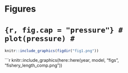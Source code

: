 # Figures

# ```{r, fig.cap = "pressure"}
# plot(pressure)
# ```

```r

knitr::include_graphics(figdir("fig1.png"))
```

```r

knitr::include_graphics(here::here(year, model, "figs", "fishery_length_comp.png"))
